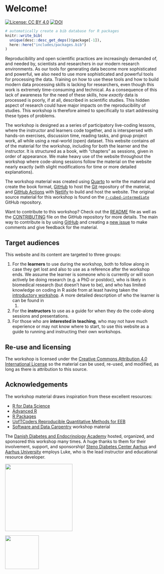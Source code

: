 # Welcome! {.unnumbered}

[![License: CC BY
4.0](https://img.shields.io/badge/License-CC%20BY%204.0-lightgrey.svg)](https://creativecommons.org/licenses/by/4.0/)
[![DOI](https://zenodo.org/badge/DOI/10.5281/zenodo.4061900.svg)](https://doi.org/10.5281/zenodo.4061900)

```r
# automatically create a bib database for R packages
knitr::write_bib(
  unique(desc::desc_get_deps()$package[-1]),
  here::here("includes/packages.bib")
)
```

Reproducibility and open scientific practices are increasingly demanded
of, and needed by, scientists and researchers in our modern research
environments. As our tools for generating data become more sophisticated
and powerful, we also need to use more sophisticated and powerful tools
for processing the data. Training on how to use these tools and how to
build modern data processing skills is lacking for researchers, even
though this work is extremely time-consuming and technical. As a
consequence of this lack of awareness for the need of these skills, how
*exactly* data is processed is poorly, if at all, described in
scientific studies. This hidden aspect of research could have major
impacts on the reproducibility of studies. This workshop is therefore
aimed to specifically to start addressing these types of problems.

The workshop is designed as a series of participatory live-coding
lessons, where the instructor and learners code together, and is
interspersed with hands-on exercises, discussion time, reading tasks,
and group project work, all while using a real-world (open) dataset.
This website contains *all* of the material for the workshop, including
for both the learner and the instructor. It is structured as a book,
with "chapters" as sessions, given in order of appearance. We make heavy
use of the website throughout the workshop where code-along sessions
follow the material on the website nearly exactly (with slight
modifications for time or more detailed explanations).

The workshop material was created using [Quarto](https://quarto.org) to
write the material and create the book format,
[GitHub](https://github.com/) to host the [Git](https://git-scm.com/)
repository of the material, and [GitHub
Actions](https://github.com/features/actions) with
[Netlify](https://www.netlify.com/) to build and host the website. The
original source material for this workshop is found on the
[`r-cubed-intermediate`](https://github.com/rostools/r-cubed-intermediate)
GitHub repository.

Want to contribute to this workshop? Check out the
[README](https://github.com/rostools/r-cubed-intermediate/blob/main/README.md)
file as well as the
[CONTRIBUTING](https://github.com/rostools/r-cubed-intermediate/blob/main/CONTRIBUTING.md)
file on the GitHub repository for more details. The main way to
contribute is by using [GitHub](https://github.com/) and creating a [new
issue](https://github.com/rostools/r-cubed-intermediate/issues/new) to
make comments and give feedback for the material.

## Target audiences

This website and its content are targeted to three groups:

1.  For the **learners** to use during the workshop, both to follow
    along in case they get lost and also to use as a reference after the
    workshop ends. We assume the learner is someone who is currently or
    will soon actively be doing research (e.g. a PhD or postdoc), who is
    likely in biomedical research (but doesn't have to be), and who has
    limited knowledge on coding in R aside from at least having taken
    the [introductory workshop](https://r-cubed-intro.rostools.org). A
    more detailed description of who the learner is can be found in
    @sec-is-it-for-you.
2.  For the **instructors** to use as a guide for when they do the
    code-along sessions and presentations.
3.  For those who are **interested in teaching**, who may not have much
    experience or may not know where to start, to use this website as a
    guide to running and instructing their own workshops.

## Re-use and licensing {#licensing}

The workshop is licensed under the [Creative Commons Attribution 4.0
International License](https://creativecommons.org/licenses/by/4.0/) so
the material can be used, re-used, and modified, as long as there is
attribution to this source.

## Acknowledgements

The workshop material draws inspiration from these excellent resources:

-   [R for Data Science](https://r4ds.had.co.nz/)
-   [Advanced R](https://adv-r.hadley.nz/)
-   [R Packages](https://r-pkgs.org/)
-   [UofTCoders Reproducible Quantitative Methods for
    EEB](https://uoftcoders.github.io/rcourse/)
-   [Software and Data Carpentry](https://carpentries.org/) workshop
    material

The [Danish Diabetes and Endocrinology
Academy](https://www.ddeacademy.dk/) hosted, organized, and sponsored
this workshop many times. A huge thanks to them for their involvement,
support, and sponsorship! [Steno Diabetes Center
Aarhus](https://www.stenoaarhus.dk/) and [Aarhus
University](https://international.au.dk/) employs Luke, who is the lead
instructor and educational resource developer.

::: {layout-ncol="2"}
![](/images/ddea-logo.png){width="220px" fig-align="center"
fig-alt="Danish Diabetes and Endocrinology Academy logo"}

![](/images/SDCA_logo.png){width="110px" fig-align="center"
fig-alt="Steno Diabetes Center Aarhus logo"}
:::

